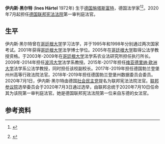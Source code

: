 {{Multiple issues|
{{Rough translation|time=2020-07-27T20:48:45+00:00}}
{{Expand language|1=de|time=2020-07-28T04:52:27+00:00}}
}}
'''伊内斯·黑尔特''' ('''Ines Härtel''' 1972年) 生于[[德国|德国]][[施塔斯富特|施塔斯富特]]，德国法学家<ref name=":0">{{Internetquelle |url=https://www.lto.de/recht/justiz/j/bundesverfassungsgericht-nachfolge-masing-digitalisierung-neue-richterin-ines-haertel/ |titel=BVerfG: Sie wird Masings Nachfolgerin |werk=LTO |abruf=2020-07-01 }} {{Wayback|url=https://www.lto.de/recht/justiz/j/bundesverfassungsgericht-nachfolge-masing-digitalisierung-neue-richterin-ines-haertel/ |date=20210105141919 }}</ref><ref name=":1">{{Internetquelle |autor=Anne Hähnig, Martin Machowecz und Heinrich Wefing |url=https://www.zeit.de/politik/deutschland/2020-07/ines-haertel-bundesverfassungsgericht-richterin-ostdeutschland-juristin-viadrina-professorin/komplettansicht |titel=Eine Richterin als der ultimative Kompromiss |werk=Zeit Online |datum=2020-07-01 |abruf=2020-07-01 }} {{Wayback|url=https://www.zeit.de/politik/deutschland/2020-07/ines-haertel-bundesverfassungsgericht-richterin-ostdeutschland-juristin-viadrina-professorin/komplettansicht |date=20200728101441 }}</ref>。2020年7月起担任[[德国联邦宪法法院|德国联邦宪法法院]]第一审判庭法官。

== 生平 ==
伊内斯·黑尔特曾在[[哥廷根大学|哥廷根大学]]学习法学，并于1995年和1998年分别通过两次国家考试。2001年获得[[哥廷根大学|哥廷根大学]]法学博士学位。2005年在[[哥廷根大学|哥廷根大学]]取得公法学教授资格。于2003年-2009年在[[哥廷根大学|哥廷根大学]]法学系农业法研究所担任执行所长。2009年-2014年担任[[波鸿大学|波鸿大学]]法学系教授。2015年-2017年担任[[维亚德里纳·欧洲大学|维亚德里纳·欧洲大学]]法学系公法学教授，同时担任该校副校长。2017年-2019年担任德国勃兰登堡州州高等行政法院法官。2018年-2019年担任德国勃兰登堡州数据委员会委员。
2020年7月1日，伊内斯·黑尔特由德国[[社会民主党|社会民主党]]提名为联邦宪法法院法官。[[联邦参议院|联邦参议院]]选举委员会于2020年7月3日通过选举，由联邦总统于2020年7月10日任命其为该院第一审判庭法官。她是德国联邦宪法法院第一位来自东德的女法官。

== 参考资料 ==
{{reflist}}